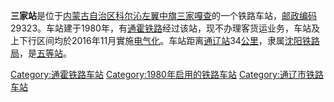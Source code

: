 {{noteTA
|1=zh-cn:始发车次; zh-hk:列車班次;
|2=zh-cn:车次; zh-hk:班次;
}}
{{Infobox China railway station 
|车站名称 = 三家站
|车站名称拼音 = 
|车站地址 = [[内蒙古自治区|内蒙古自治区]][[科尔沁左翼中旗|科尔沁左翼中旗]]
|归属 = [[沈阳铁路局|沈阳铁路局]]
|车站等级 = [[五等站_(中铁)|五等站]]
|线路 = [[通霍铁路|通霍铁路]]
}}
'''三家站'''是位于[[内蒙古自治区|内蒙古自治区]][[科尔沁左翼中旗|科尔沁左翼中旗]][[三家嘎查|三家嘎查]]的一个铁路车站，[[邮政编码|邮政编码]]29323。车站建于1980年，有[[通霍铁路|通霍铁路]]经过该站，现不办理客货运业务，车站及上下行区间均於2016年11月實施[[电气化|电气化]]。车站距离[[通辽站|通辽站]]34[[公里|公里]]，隶属[[沈阳铁路局|沈阳铁路局]]，是[[五等站_(中铁)|五等站]]。

{{start rail box}}
{{s-inop|[[双泡子站|双泡子站]]}}
{{s-line|[[通霍铁路|通霍铁路]]}}
{{s-inop|[[花吐古拉站|花吐古拉站]]}}
{{end box}}
{{通霍铁路}}
{{铁路车站小作品}}
{{内蒙古小作品}}

[[Category:通霍铁路车站|Category:通霍铁路车站]]
[[Category:1980年启用的铁路车站|Category:1980年启用的铁路车站]]
[[Category:通辽市铁路车站|Category:通辽市铁路车站]]